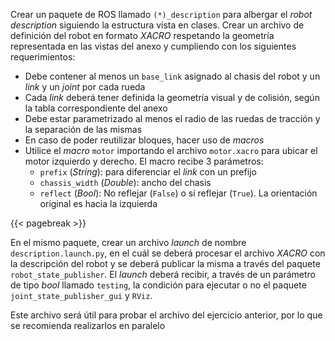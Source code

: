 \paragraph{Ejercicio 1} Crear un paquete de ROS llamado `(*)_description` para albergar el *robot description* siguiendo la estructura vista en clases. Crear un archivo de definición del robot en formato *XACRO* respetando la geometría representada en las vistas del anexo y cumpliendo con los siguientes requerimientos:

- Debe contener al menos un `base_link` asignado al chasis del robot y un *link* y un *joint* por cada rueda
- Cada *link* deberá tener definida la geometría visual y de colisión, según la tabla correspondiente del anexo
- Debe estar parametrizado al menos el radio de las ruedas de tracción y la separación de las mismas
- En caso de poder reutilizar bloques, hacer uso de *macros*
- Utilice el *macro* `motor` importando el archivo `motor.xacro` para ubicar el motor izquierdo y derecho. El macro recibe 3 parámetros:
    - `prefix` (*String*): para diferenciar el *link* con un prefijo
    - `chassis_width` (*Double*): ancho del chasis
    - `reflect` (*Bool*): No reflejar (`False`) o sí reflejar (`True`). La orientación original es hacia la izquierda

{{< pagebreak >}}

\paragraph{Ejercicio 2} En el mismo paquete, crear un archivo *launch* de nombre `description.launch.py`, en el cuál se deberá procesar el archivo *XACRO* con la descripción del robot y se deberá publicar la misma a través del paquete `robot_state_publisher`. El *launch* deberá recibir, a través de un parámetro de tipo *bool* llamado `testing`, la condición para ejecutar o no el paquete `joint_state_publisher_gui` y `RViz`.

::: {.callout-tip appearance="simple"}
Este archivo será útil para probar el archivo del ejercicio anterior, por lo que se recomienda realizarlos en paralelo
:::